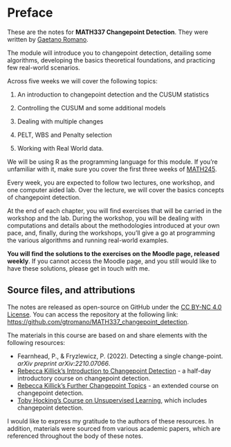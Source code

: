 # Preface {.unnumbered}

These are the notes for **MATH337 Changepoint Detection**. They were written by [Gaetano Romano](https://www.lancaster.ac.uk/~romano/).

The module will introduce you to changepoint detection, detailing some algorithms, developing the basics theoretical foundations, and practicing few real-world scenarios.

Across five weeks we will cover the following topics:

1.  An introduction to changepoint detection and the CUSUM statistics

2.  Controlling the CUSUM and some additional models

3.  Dealing with multiple changes

4.  PELT, WBS and Penalty selection

5.  Working with Real World data.

We will be using R as the programming language for this module. If you're unfamiliar with it, make sure you cover the first three weeks of [MATH245](https://lumath245.github.io/_book/index.html).

Every week, you are expected to follow two lectures, one workshop, and one computer aided lab. Over the lecture, we will cover the basics concepts of changepoint detection. 

At the end of each chapter, you will find exercises that will be carried in the workshop and the lab. 
During the workshop, you will be dealing with computations and details about the methodologies introduced at your own pace, and, finally, during the workshops, you'll give a go at programming the various algorithms and running real-world examples.

**You will find the solutions to the exercises on the Moodle page, released weekly**. If you cannot access the Moodle page, and you still would like to have these solutions, please get in touch with me.

## Source files, and attributions {.unnumbered}

The notes are released as open-source on GitHub under the [CC BY-NC 4.0 License](https://github.com/gtromano/MATH337_changepoint_detection?tab=License-1-ov-file). You can access the repository at the following link: [https://github.com/gtromano/MATH337_changepoint_detection](https://github.com/gtromano/MATH337_changepoint_detection).

The materials in this course are based on and share elements with the following resources:

- Fearnhead, P., & Fryzlewicz, P. (2022). Detecting a single change-point. *arXiv preprint arXiv:2210.07066*.
- [Rebecca Killick's Introduction to Changepoint Detection](https://github.com/rkillick/intro-changepoint-course) - a half-day introductory course on changepoint detection.
- [Rebecca Killick's Further Changepoint Topics](https://github.com/rkillick/further-changepoints-course) - an extended course on changepoint detection.
- [Toby Hocking's Course on Unsupervised Learning](https://github.com/tdhock/2023-08-unsupervised-learning), which includes changepoint detection.

I would like to express my gratitude to the authors of these resources. In addition, materials were sourced from various academic papers, which are referenced throughout the body of these notes.